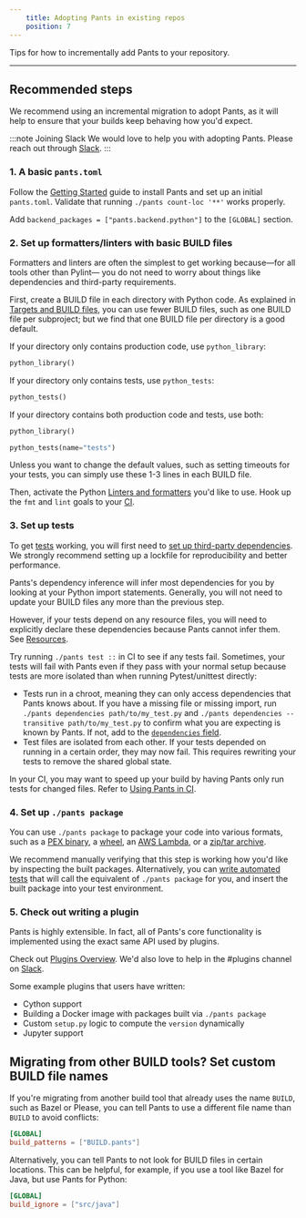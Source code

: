 ```yaml
---
    title: Adopting Pants in existing repos
    position: 7
---
```


Tips for how to incrementally add Pants to your repository.

---

## Recommended steps

We recommend using an incremental migration to adopt Pants, as it will help to ensure that your builds keep behaving how you'd expect.

:::note Joining Slack
We would love to help you with adopting Pants. Please reach out through [Slack](/community/members).
:::

### 1. A basic `pants.toml`

Follow the [Getting Started](../introduction/getting-started/index.mdx) guide to install Pants and set up an initial `pants.toml`. Validate that running `./pants count-loc '**'` works properly.

Add `backend_packages = ["pants.backend.python"]` to the `[GLOBAL]` section.

### 2. Set up formatters/linters with basic BUILD files

Formatters and linters are often the simplest to get working because—for all tools other than Pylint— you do not need to worry about things like dependencies and third-party requirements.

First, create a BUILD file in each directory with Python code. As explained in [Targets and BUILD files](./concepts/targets-and-build-files.mdx), you can use fewer BUILD files, such as one BUILD file per subproject; but we find that one BUILD file per directory is a good default.

If your directory only contains production code, use `python_library`:

```python
python_library()
```

If your directory only contains tests, use `python_tests`:

```python
python_tests()
```

If your directory contains both production code and tests, use both:

```python
python_library()

python_tests(name="tests")
```

Unless you want to change the default values, such as setting timeouts for your tests, you can simply use these 1-3 lines in each BUILD file.

Then, activate the Python [Linters and formatters](../python/overview/linters-and-formatters.mdx) you'd like to use. Hook up the `fmt` and `lint` goals to your [CI](./using-pants-in-ci.mdx).

### 3. Set up tests

To get [tests](../python/goals/test.mdx) working, you will first need to [set up third-party dependencies](../python/overview/third-party-dependencies.mdx). We strongly recommend setting up a lockfile for reproducibility and better performance.

Pants's dependency inference will infer most dependencies for you by looking at your Python import statements. Generally, you will not need to update your BUILD files any more than the previous step.

However, if your tests depend on any resource files, you will need to explicitly declare these dependencies because Pants cannot infer them. See [Resources](./resources-and-archives.mdx).

Try running `./pants test ::` in CI to see if any tests fail. Sometimes, your tests will fail with Pants even if they pass with your normal setup because tests are more isolated than when running Pytest/unittest directly:

- Tests run in a chroot, meaning they can only access dependencies that Pants knows about. If you have a missing file or missing import, run `./pants dependencies path/to/my_test.py` and `./pants dependencies --transitive path/to/my_test.py` to confirm what you are expecting is known by Pants. If not, add to the [`dependencies` field](./concepts/targets-and-build-files.mdx).
- Test files are isolated from each other. If your tests depended on running in a certain order, they may now fail. This requires rewriting your tests to remove the shared global state.

In your CI, you may want to speed up your build by having Pants only run tests for changed files. Refer to [Using Pants in CI](./using-pants-in-ci.mdx).

### 4. Set up `./pants package`

You can use `./pants package` to package your code into various formats, such as a [PEX binary](../python/goals/package.mdx), a [wheel](../python/overview/building-distributions.mdx), an [AWS Lambda](../aws-lambda/python-support.mdx), or a [zip/tar archive](./resources-and-archives.mdx).

We recommend manually verifying that this step is working how you'd like by inspecting the built packages. Alternatively, you can [write automated tests](../python/goals/test.mdx) that will call the equivalent of `./pants package` for you, and insert the built package into your test environment.

### 5. Check out writing a plugin

Pants is highly extensible. In fact, all of Pants's core functionality is implemented using the exact same API used by plugins.

Check out [Plugins Overview](../writing-plugins/overview.mdx). We'd also love to help in the #plugins channel on [Slack](/community/members).

Some example plugins that users have written:

- Cython support
- Building a Docker image with packages built via `./pants package`
- Custom `setup.py` logic to compute the `version` dynamically
- Jupyter support

## Migrating from other BUILD tools? Set custom BUILD file names

If you're migrating from another build tool that already uses the name `BUILD`, such as Bazel or Please, you can tell Pants to use a different file name than `BUILD` to avoid conflicts:

```toml title="pants.toml"
[GLOBAL]
build_patterns = ["BUILD.pants"]
```

Alternatively, you can tell Pants to not look for BUILD files in certain locations. This can be helpful, for example, if you use a tool like Bazel for Java, but use Pants for Python:

```toml title="pants.toml"
[GLOBAL]
build_ignore = ["src/java"]
```
